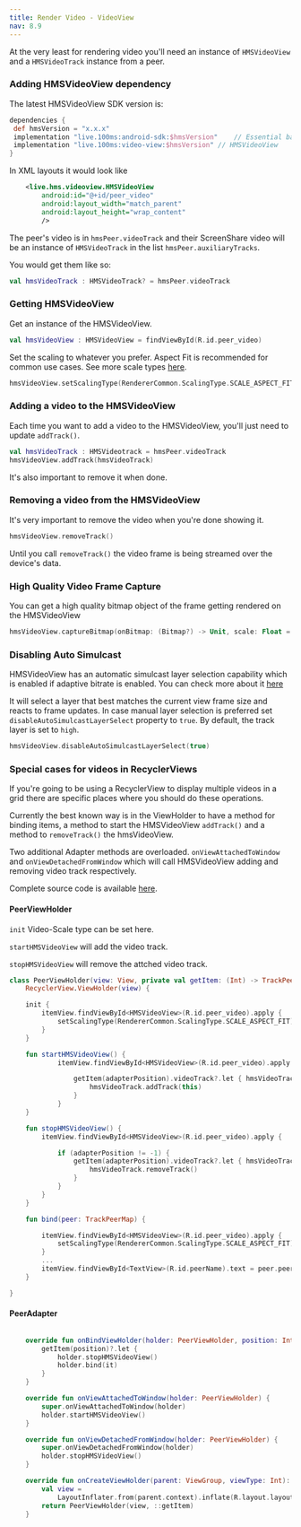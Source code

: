 ---
title: Render Video - VideoView
nav: 8.9
---

At the very least for rendering video you'll need an instance of `HMSVideoView` and a `HMSVideoTrack` instance from a peer.

### Adding HMSVideoView dependency

The latest HMSVideoView SDK version is:

<Content alias="androidSdkVersionShield" />


```json{5-8}:build.gradle section=AddSDKDependencies sectionIndex=1
dependencies {
 def hmsVersion = "x.x.x"
 implementation "live.100ms:android-sdk:$hmsVersion"    // Essential base sdk
 implementation "live.100ms:video-view:$hmsVersion" // HMSVideoView
}
```


In XML layouts it would look like

```xml
    <live.hms.videoview.HMSVideoView
        android:id="@+id/peer_video"
        android:layout_width="match_parent"
        android:layout_height="wrap_content"
        />
```

The peer's video is in `hmsPeer.videoTrack` and their ScreenShare video will be an instance of `HMSVideoTrack` in the list `hmsPeer.auxiliaryTracks`.

You would get them like so:

```kotlin
val hmsVideoTrack : HMSVideoTrack? = hmsPeer.videoTrack
```

### Getting HMSVideoView

Get an instance of the HMSVideoView.

```kotlin
val hmsVideoView : HMSVideoView = findViewById(R.id.peer_video)
```

Set the scaling to whatever you prefer. Aspect Fit is recommended for common use cases. See more scale types [here](https://chromium.googlesource.com/external/WebRTC/trunk/talk/+/cdd35e557b600d1f7dbe9c99531a42adf194f973/app/WebRTC/java/android/org/WebRTC/RendererCommon.java#37).

```kotlin
hmsVideoView.setScalingType(RendererCommon.ScalingType.SCALE_ASPECT_FIT)
```

### Adding a video to the HMSVideoView

Each time you want to add a video to the HMSVideoView, you'll just need to update `addTrack()`.

```kotlin
val hmsVideoTrack : HMSVideotrack = hmsPeer.videoTrack
hmsVideoView.addTrack(hmsVideoTrack)
```

It's also important to remove it when done.

### Removing a video from the HMSVideoView

It's very important to remove the video when you're done showing it.

```kotlin
hmsVideoView.removeTrack()
```

Until you call `removeTrack()` the video frame is being streamed over the device's data.

### High Quality Video Frame Capture
You can get a high quality bitmap object of the frame getting rendered on the HMSVideoView

```kotlin
hmsVideoView.captureBitmap(onBitmap: (Bitmap?) -> Unit, scale: Float = 1.0f)
```

### Disabling Auto Simulcast

HMSVideoView has an automatic simulcast layer selection capability which is enabled if adaptive bitrate is enabled. You can check more about it [here](https://www.100ms.live/docs/ios/v2/foundation/adaptive-bitrate) 

It will select a layer that best matches the current view frame size and reacts to frame updates. In case manual layer selection is preferred set `disableAutoSimulcastLayerSelect` property to `true`. By default, the track layer is set to `high`.

```kotlin
hmsVideoView.disableAutoSimulcastLayerSelect(true)
```


### Special cases for videos in RecyclerViews

If you're going to be using a RecyclerView to display multiple videos in a grid there are specific places where you should do these operations.

Currently the best known way is in the ViewHolder to have a method for binding items, a method to start the HMSVideoView `addTrack()` and a method to `removeTrack()` the hmsVideoView.

Two additional Adapter methods are overloaded. `onViewAttachedToWindow` and `onViewDetachedFromWindow` which will call HMSVideoView adding and removing video track respectively.

Complete source code is available [here](https://github.com/100mslive/hello-world-android).

#### PeerViewHolder

`init` Video-Scale type can be set here.

`startHMSVideoView` will add the video track.

`stopHMSVideoView` will remove the attched video track.

```kotlin:PeerViewHolder.kt
class PeerViewHolder(view: View, private val getItem: (Int) -> TrackPeerMap) :
    RecyclerView.ViewHolder(view) {

    init {
        itemView.findViewById<HMSVideoView>(R.id.peer_video).apply {
            setScalingType(RendererCommon.ScalingType.SCALE_ASPECT_FIT)
        }
    }

    fun startHMSVideoView() {
            itemView.findViewById<HMSVideoView>(R.id.peer_video).apply {

                getItem(adapterPosition).videoTrack?.let { hmsVideoTrack ->
                    hmsVideoTrack.addTrack(this)
                }
            }
    }

    fun stopHMSVideoView() {
        itemView.findViewById<HMSVideoView>(R.id.peer_video).apply {

            if (adapterPosition != -1) {
                getItem(adapterPosition).videoTrack?.let { hmsVideoTrack ->
                    hmsVideoTrack.removeTrack()
                }
            }
        }
    }

    fun bind(peer: TrackPeerMap) {

        itemView.findViewById<HMSVideoView>(R.id.peer_video).apply {
            setScalingType(RendererCommon.ScalingType.SCALE_ASPECT_FIT)
        }
        ...
        itemView.findViewById<TextView>(R.id.peerName).text = peer.peer.name
    }

}
```

#### PeerAdapter


```kotlin:PeerAdapter.kt

    override fun onBindViewHolder(holder: PeerViewHolder, position: Int) {
        getItem(position)?.let {
            holder.stopHMSVideoView()
            holder.bind(it)
        }
    }

    override fun onViewAttachedToWindow(holder: PeerViewHolder) {
        super.onViewAttachedToWindow(holder)
        holder.startHMSVideoView()
    }

    override fun onViewDetachedFromWindow(holder: PeerViewHolder) {
        super.onViewDetachedFromWindow(holder)
        holder.stopHMSVideoView()
    }

    override fun onCreateViewHolder(parent: ViewGroup, viewType: Int): PeerViewHolder {
        val view =
            LayoutInflater.from(parent.context).inflate(R.layout.layout_peer_item, parent, false)
        return PeerViewHolder(view, ::getItem)
    }

```
